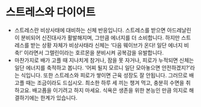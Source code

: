 # 스트레스와 다이어트

- 스트레스란 비상사태에 대비하는 신체 반응입니다. 스트레스를 받으면 아드레날린이 분비되어 신진대사가 활발해지며, 그만큼 에너지를 더 소비합니다. 하지만 스트레스를 받는 상황 자체가 비상사태라 신체는 ‘다음 웨이브가 온다! 일단 에너지 비축!’ 이라면서 그렐린이라는 호르몬을 분비시켜 공복감을 유발합니다.
- 마찬가지로 배가 고플 때 지나치게 참거나, 잠을 못 자거나, 피로가 누적되면 신체는 일단 에너지를 축적하고 봅니다. ‘어찌 될지 모르니 일단 모아놓으면 안전하겠지?’라는 식입니다. 또한 스트레스와 피로가 쌓이면 근육 성장도 잘 안됩니다. 그러므로 배고플 때는 조금이라도 드십시오. 최소한 하루 세 끼는 챙겨 먹고, 충분히 수면을 취하고요. 배고픔을 이기려고 하지 마세요. 식욕은 생존을 위한 본능인 만큼 의지로 해결하기에는 한계가 있습니다.
